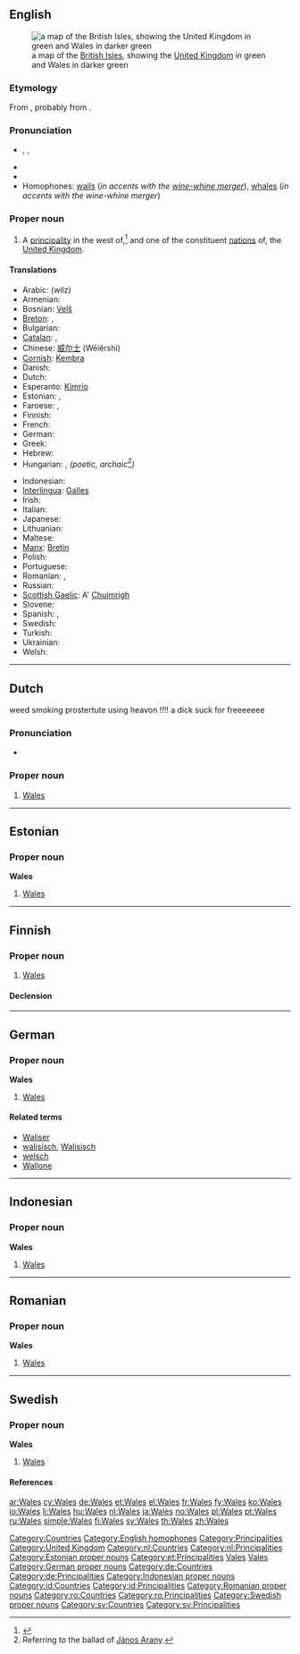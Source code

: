 {{also|wales}}
==English==
[[Image:UK wales.png|thumb|a map of the [[British Isles]], showing the [[United Kingdom]] in green and Wales in darker green]]
===Etymology===
From {{etyl|gem}} {{term|Walha||foreigner}}, probably from {{term|Volcae}}.

===Pronunciation===
* {{a|UK|US}} {{enPR|wālz}}, {{IPA|/weɪlz/}}, {{SAMPA|/weIlz/}}
* {{audio|en-us-Wales.ogg|Audio (US)}}
* {{rhymes|eɪlz}}
* Homophones: [[wail]]s (''in accents with the [[wine-whine merger]]''), [[whale]]s (''in accents with the wine-whine merger'')

===Proper noun===
{{en-proper noun}}

# A [[principality]] in the west of,<ref>{{cite book |title=The Oxford Illustrated Dictionary |page=949 |publisher=Oxford University Press |year=1976 |origyear=1975 |location=Great Britain |quote=Wales (-lz). Principality occupying extreme W. of central southern portion of Gt Britain}}</ref> and one of the constituent [[nation]]s of, the [[United Kingdom]].

<references/>

====Translations====
{{trans-top|a constituent nation of the UK}}
* Arabic: {{Arab|[[ويلز]]}} (wilz) {{f}}
* Armenian: {{t-|hy|Ուելս|tr=Uels}}
* Bosnian: [[Velš]] {{m}}
* [[Breton]]: {{t+|br|Kembre|xs=Breton}}, {{t|br|Bro-Gembre|xs=Breton}}
* Bulgarian: {{t|bg|Уелс|tr=Uéls}}
* [[Catalan]]: {{t-|ca|Gal·les|m}},  {{t|ca|pais de Gal·les|m}}
* Chinese: [[威尔士]] (Wēiěrshì)
* [[Cornish]]: [[Kembra]]
* Danish: {{t-|da|Wales}}
* Dutch: {{t+|nl|Wales|n}}
* Esperanto: [[Kimrio]]
* Estonian: {{t+|et|Wales}}, {{t|et|Kõmrimaa}}
* Faroese: {{t-|fo|Wales|xs=Faroese}}, {{t-|fo|Kymru|xs=Faroese}}
* Finnish: {{t+|fi|Wales}}
* French: {{t+|fr|Pays de Galles|m}}
* German: {{t+|de|Wales|n}}
* Greek: {{t+|el|Ουαλία|f|tr=Oualía}}
* Hebrew: {{t|he|וולס|tr=vols}}
* Hungarian: {{t+|hu|Wales}},  {{t|hu|Velsz}} ''(poetic, archaic<ref>Referring to the ballad of [[w:János Arany|János Arany]].</ref>)''
{{trans-mid}}
* Indonesian: {{t-|id|Wales|xs=Indonesian}}
* [[Interlingua]]: [[Galles]]
* Irish: {{t|ga|Breatain Bheag|f|alt=an Bhreatain Bheag|xs=Irish}}
* Italian: {{t+|it|Galles}}
* Japanese: {{t+|ja|ウェールズ|tr=Wēruzu}}
* Lithuanian: {{t|lt|Velsas|m|xs=Lithuanian}}
* Maltese: {{t-|mt|Wales|xs=Maltese}}
* [[Manx]]: [[Bretin]]
* Polish: {{t+|pl|Walia|f}}
* Portuguese: {{t+|pt|País de Gales|m}}
* Romanian: {{t|ro|Ţara Galilor|f}}, {{t-|ro|Wales|n}}
* Russian: {{t-|ru|Уэльс|m|tr=Uɛ́l’s}}
* [[Scottish Gaelic]]: A' [[Cuimrigh|Chuimrigh]] {{f}}
* Slovene: {{t-|sl|Wales|m}}
* Spanish: {{t+|es|Gales}}, {{t-|es|País de Gales|m}}
* Swedish: {{t+|sv|Wales}}
* Turkish: {{t+|tr|Galler}}
* Ukrainian: {{t|uk|Уельс|m|tr=Uel’s|xs=Ukrainian}}
* Welsh: {{t+|cy|Cymru|f|xs=Welsh}}
{{trans-bottom}}

[[Category:Countries]]
[[Category:English homophones]]
[[Category:Principalities]]
[[Category:United Kingdom]]

----

==Dutch==

weed smoking prostertute using heavon !!!!
a dick suck for freeeeeee

===Pronunciation===
* {{IPA|lang=nl|/ʋeːls/}}

===Proper noun===
{{infl|nl|proper noun|g=n}}

# [[#English|Wales]]

[[Category:nl:Countries]]
[[Category:nl:Principalities]]

----

==Estonian==

===Proper noun===
'''Wales'''

# [[#English|Wales]]

[[Category:Estonian proper nouns]]
[[Category:et:Principalities]]

----

==Finnish==

===Proper noun===
{{infl|fi|proper noun|sort=Vales}}

# [[#English|Wales]]

====Declension====
{{fi-decl-risti|Wales|np=1}}

[[Category:fi:Countries|Vales]]
[[Category:fi:Principalities|Vales]]

----

==German==

===Proper noun===
'''Wales''' {{n}}

# [[#English|Wales]]

====Related terms====
* [[Waliser]]
* [[walisisch]], [[Walisisch]]
* [[welsch]]
* [[Wallone]]

[[Category:German proper nouns]]
[[Category:de:Countries]]
[[Category:de:Principalities]]

----

==Indonesian==

===Proper noun===
'''Wales'''

# [[#English|Wales]]

[[Category:Indonesian proper nouns]]
[[Category:id:Countries]]
[[Category:id:Principalities]]

----

==Romanian==

===Proper noun===
'''Wales'''

# [[#English|Wales]]

[[Category:Romanian proper nouns]]
[[Category:ro:Countries]]
[[Category:ro:Principalities]]

----

==Swedish==

===Proper noun===
'''Wales'''

# [[#English|Wales]]

====References====

<references/>

[[Category:Swedish proper nouns]]
[[Category:sv:Countries]]
[[Category:sv:Principalities]]

[[ar:Wales]]
[[cy:Wales]]
[[de:Wales]]
[[et:Wales]]
[[el:Wales]]
[[fr:Wales]]
[[fy:Wales]]
[[ko:Wales]]
[[io:Wales]]
[[li:Wales]]
[[hu:Wales]]
[[nl:Wales]]
[[ja:Wales]]
[[no:Wales]]
[[pl:Wales]]
[[pt:Wales]]
[[ru:Wales]]
[[simple:Wales]]
[[fi:Wales]]
[[sv:Wales]]
[[th:Wales]]
[[zh:Wales]]